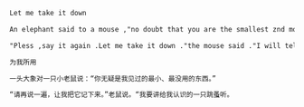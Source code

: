 
```txt  title="static-dir-list/static/boy/love/avengers.txt"
Let me take it down

An elephant said to a mouse ,"no doubt that you are the smallest znd most useless thing that Ihave e ver seen ."

"Pless ,say it again .Let me take it down ."the mouse said ."I will tell a flea what I know.

为我所用

一头大象对一只小老鼠说：“你无疑是我见过的最小、最没用的东西。”

“请再说一遍，让我把它记下来。”老鼠说。“我要讲给我认识的一只跳蚤听。
```